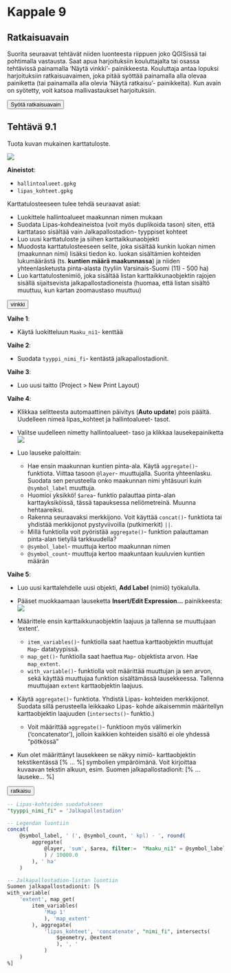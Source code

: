 # Kappale 9

## Ratkaisuavain

Suorita seuraavat tehtävät niiden luonteesta riippuen joko QGISissä tai pohtimalla vastausta. Saat apua harjoituksiin kouluttajalta tai osassa tehtävissä painamalla 'Näytä vinkki'- painikkeesta. Kouluttaja antaa lopuksi harjoituksiin ratkaisuavaimen, joka pitää syöttää painamalla alla olevaa painiketta (tai painamalla alla olevia 'Näytä ratkaisu'- painikkeita). Kun avain on syötetty, voit katsoa mallivastaukset harjoituksiin.

<button onclick="enterToken()" class="btn">Syötä ratkaisuavain</button>

## Tehtävä 9.1

Tuota kuvan mukainen karttatuloste.

![](img/sessio_3/image6.png)

**Aineistot**: 

- ```hallintoalueet.gpkg```
- ```lipas_kohteet.gpkg```

Karttatulosteeseen tulee tehdä seuraavat asiat:

- Luokittele hallintoalueet maakunnan nimen mukaan
- Suodata Lipas-kohdeaineistoa (voit myös duplikoida tason) siten, että karttataso sisältää vain Jalkapallostadion- tyyppiset kohteet
- Luo uusi karttatuloste ja siihen karttaikkunaobjekti
- Muodosta karttatulosteeseen selite, joka sisältää kunkin luokan nimen (maakunnan nimi) lisäksi tiedon ko. luokan sisältämien kohteiden lukumäärästä (ts. **kuntien määrä maakunnassa**) ja niiden yhteenlasketusta pinta-alasta (tyyliin Varsinais-Suomi (11) - 500 ha)
- Luo karttatulostenimiö, joka sisältää listan karttaikkunaobjektin rajojen sisällä sijaitsevista jalkapallostadioneista (huomaa, että listan sisältö muuttuu, kun kartan zoomaustaso muuttuu)

<button onclick="toggleAnswer(this)" class="btn answer_btn">vinkki</button>

::: hidden-box
**Vaihe 1**:

- Käytä luokitteluun ```Maaku_ni1```- kenttää

**Vaihe 2**:

- Suodata ```tyyppi_nimi_fi```- kentästä jalkapallostadionit.

**Vaihe 3**:

- Luo uusi taitto (Project > New Print Layout)

**Vaihe 4**:

- Klikkaa selitteesta automaattinen päivitys (**Auto update**) pois päältä. Uudelleen nimeä lipas_kohteet ja hallintoalueet- tasot.
- Valitse uudelleen nimetty hallintoalueet- taso ja klikkaa lausekepainiketta
![](img/sessio_3/image7.png)

- Luo lauseke paloittain:
  - Hae ensin maakunnan kuntien pinta-ala. Käytä ```aggregate()```- funktiota. Viittaa tasoon ```@layer```- muuttujalla. Suorita yhteenlasku. Suodata sen perusteella onko maakunnan nimi yhtäsuuri kuin ```@symbol_label``` muuttuja.
  - Huomioi yksikkö! ```$area```- funktio palauttaa pinta-alan karttayksiköissä, tässä tapauksessa neliömetreinä. Muunna hehtaareiksi.
  - Rakenna seuraavaksi merkkijono. Voit käyttää ```concat()```- funktiota tai yhdistää merkkijonot pystyviivoilla (putkimerkit) ```||```.
  - Millä funktiolla voit pyöristää ```aggregate()```- funktion palauttaman pinta-alan tietyllä tarkkuudella?
  - ```@symbol_label```- muuttuja kertoo maakunnan nimen
  - ```@symbol_count```- muuttuja kertoo maakuntaan kuuluvien kuntien määrän
  
**Vaihe 5**:

- Luo uusi karttalehdelle uusi objekti, **Add Label** (nimiö) työkalulla.
- Pääset muokkaamaan lauseketta **Insert/Edit Expression...** painikkeesta:
![](img/sessio_3/image8.png)

- Määrittele ensin karttaikkunaobjektin laajuus ja tallenna se muuttujaan 'extent'.
  - ```item_variables()```- funktiolla saat haettua karttaobjektin muuttujat ```Map```- datatyypissä.
  - ```map_get()```- funktiolla saat haettua ```Map```- objektista arvon. Hae ```map_extent```.
  - ```with_variable()```- funktiolla voit määrittää muuttujan ja sen arvon, sekä käyttää muuttujaa funktion sisältämässä lausekkeessa. Tallenna muuttujaan ```extent``` karttaobjektin laajuus.
- Käytä ```aggregate()```- funktiota. Yhdistä Lipas- kohteiden merkkijonot. Suodata sillä perusteella leikkaako Lipas- kohde aikaisemmin määritellyn karttaobjektin laajuuden (```intersects()```- funktio.)
  - Voit määrittää ```aggregate()```- funktioon myös välimerkin ('concatenator'), jolloin kaikkien kohteiden sisältö ei ole yhdessä "pötkössä"
- Kun olet määrittänyt lausekkeen se näkyy nimiö- karttaobjektin tekstikentässä [% ... %] symbolien ympäröimänä. Voit kirjoittaa kuvaavan tekstin alkuun, esim. Suomen jalkapallostadionit: [% ...lauseke... %]
:::


<button onclick="toggleAnswer(this)" class="btn answer_btn token">ratkaisu</button>

::: hidden-box
::: code-box
``` sql
-- Lipas-kohteiden suodatukseen
"tyyppi_nimi_fi" = 'Jalkapallostadion'

-- Legendan luontiin
concat(
	@symbol_label, ' (', @symbol_count, ' kpl) - ', round(
		aggregate(
			@layer, 'sum', $area, filter:=  "Maaku_ni1" = @symbol_label
			) / 10000.0
		), ' ha'
	)

-- Jalkapallostadion-listan luontiin
Suomen jalkapallostadionit: [%
with_variable(
	'extent', map_get(
		item_variables(
			'Map 1'
			), 'map_extent'
		), aggregate(
			'lipas_kohteet', 'concatenate', "nimi_fi", intersects(
				$geometry, @extent
				), ', '
			)
	)
%]
```
:::
:::